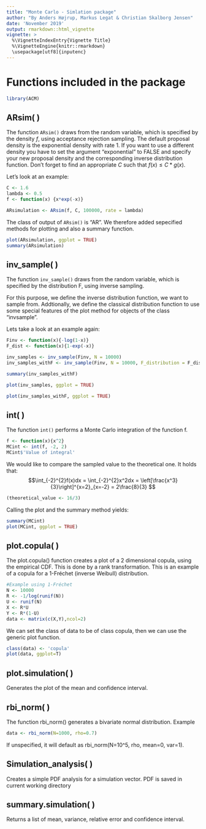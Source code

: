 ```yaml
---
title: "Monte Carlo - Simlation package"
author: "By Anders Højrup, Markus Legat & Christian Skalborg Jensen"
date: 'November 2019'
output: rmarkdown::html_vignette
vignette: >
  %\VignetteIndexEntry{Vignette Title}
  %\VignetteEngine{knitr::rmarkdown}
  \usepackage[utf8]{inputenc}
---
```

# Functions included in the package

```r
library(ACM)
```

## ARsim( )
The function `ARsim()` draws from the random variable, which is specified by the density $f$, using acceptance rejection sampling. 
The default proposal density is the exponential density with rate 1. If you want to use a different density you have to set the argument "exponential" to FALSE and specify your new proposal density and the corresponding inverse distribution function. Don't forget to find an appropriate $C$ such that $f(x) \leq C*g(x)$.

Let's look at an example:
```r
C <- 1.6
lambda <- 0.5
f <- function(x) {x*exp(-x)}

ARsimulation <- ARsim(f, C, 100000, rate = lambda)
```

The class of output of `ARsim()` is "AR". We therefore added sepecified methods for plotting and also a summary function.


```r
plot(ARsimulation, ggplot = TRUE)
summary(ARsimulation)
```



## inv_sample( )

The function `inv_sample()` draws from the random variable, which is specified by the distribution F, using inverse sampling. 

For this purpose, we define the inverse distribution function, we want to sample from. Addtionally, we define the classical distribution function to use some special features of the plot method for objects of the class "invsample".

Lets take a look at an example again:
```r
Finv <- function(x){-log(1-x)}
F_dist <- function(x){1-exp(-x)}

inv_samples <- inv_sample(Finv, N = 10000)
inv_samples_withF <- inv_sample(Finv, N = 10000, F_distribution = F_dist)

summary(inv_samples_withF)
```

```r
plot(inv_samples, ggplot = TRUE)
```

```r
plot(inv_samples_withF, ggplot = TRUE)
```


## int( )

The function `int()` performs a Monte Carlo integration of the function f.

```r
f <- function(x){x^2}
MCint <- int(f, -2, 2)
MCint$'Value of integral'
```

We would like to compare the sampled value to the theoretical one.
It holds that:
$$\int_{-2}^{2}f(x)dx = \int_{-2}^{2}x^2dx = \left[\frac{x^3}{3}\right]^{x=2}_{x=-2} = 2\frac{8}{3} $$

```r
(theoretical_value <- 16/3)
```

Calling the plot and the summary method yields:

```r
summary(MCint)
plot(MCint, ggplot = TRUE)
```

## plot.copula( )
The plot.copula() function creates a plot of a 2 dimensional copula, using the empirical CDF. This is done by a rank transformation.
This is an example of a copula for a 1-Fréchet (inverse Weibull) distribution.

```r
#Example using 1-Fréchet
N <- 10000
R <- -1/log(runif(N))
U <- runif(N)
X <- R*U
Y <- R*(1-U)
data <- matrix(c(X,Y),ncol=2)
```
We can set the class of data to be of class copula, then we can use the generic plot function.

```r
class(data) <- 'copula'
plot(data, ggplot=T)
```


## plot.simulation( )
Generates the plot of the mean and confidence interval.

## rbi_norm( )
The function rbi_norm() generates a bivariate normal distribution. 
Example
```r
data <- rbi_norm(N=1000, rho=0.7)
```
If unspecified, it will default as rbi_norm(N=10^5, rho, mean=0, var=1).

## Simulation_analysis( )
Creates a simple PDF analysis for a simulation vector. PDF is saved in current working directory


## summary.simulation( )
Returns a list of mean, variance, relative error and confidence interval.


